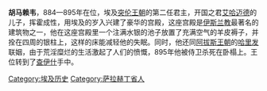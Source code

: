 {{Unreferenced |time=2010-02-07T10:30:35+00:00 }}
'''胡马赖韦'''，884—895年在位，埃及[[突伦王朝|突伦王朝]]的第二任君主，开国之君[[艾哈迈德|艾哈迈德]]的儿子，挥霍成性，用埃及的岁入兴建了豪华的宫殿，这座宫殿是[[伊斯兰教|伊斯兰教]]最著名的建筑物之一，他在这座宫殿里一个注满水银的池子放置了充满空气的羊皮褥子，并拴在四周的银柱上，这样的床能减轻他的失眠。同时，他还同[[阿拔斯王朝|阿拔斯王朝]]的[[哈里发|哈里发]]联姻，由于荒淫糜烂的生活激起了人们的愤慨，895年他被侍卫杀死在卧榻上。王位转到了[[查伊什|查伊什]]手中。

[[Category:埃及历史|Category:埃及历史]]
[[Category:萨拉赫丁省人|Category:萨拉赫丁省人]]